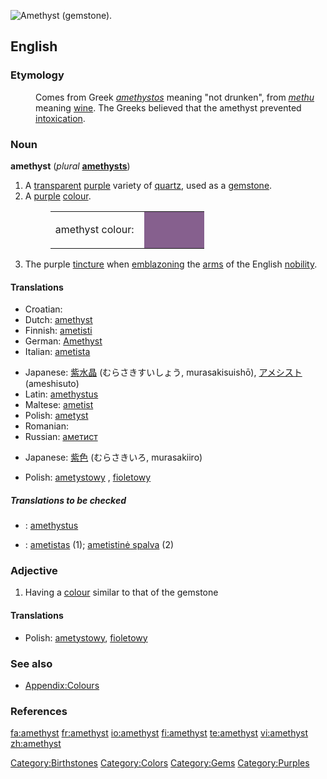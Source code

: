 [[Image:Amethyst by alexfurr.jpg|thumb|right|Amethyst (gemstone).]]
{{wikipedia}}
==English==

===Etymology===
:Comes from Greek ''[[amethystos]]'' meaning "not drunken", from ''[[methu]]'' meaning [[wine]]. The Greeks believed that the amethyst prevented [[intoxication]].

===Noun===
'''amethyst'''  (''plural'' '''[[amethysts]]''')

# A [[transparent]] [[purple]] variety of [[quartz]], used as a [[gemstone]].
# A [[purple]] [[colour]].
#:<table><tr><td>amethyst colour: &nbsp;</td><td bgcolor="#86608E" width="80">&nbsp; </td></tr></table>
# {{heraldry}} The purple [[tincture]] when [[emblazon]]ing the [[arms]] of the English [[nobility]].

====Translations====
{{trans-top|gem}}
*Croatian: {{t|hr|ametist|m}}
*Dutch: [[amethyst]] {{m}}
*Finnish: [[ametisti]]
*German: [[Amethyst]] {{m}}
*Italian: [[ametista]] {{f}}
{{trans-mid}}
*Japanese: [[紫水晶]] (むらさきすいしょう, murasakisuishō), [[アメシスト]] (ameshisuto)
*Latin: [[amethystus]] {{f}}
*Maltese: [[ametist]]
*Polish: [[ametyst]] {{m}}
*Romanian: {{t|ro|ametist}} {{n}}
*Russian: [[аметист]] {{m}}
{{trans-bottom}}

{{trans-top|colour}}
*Japanese: [[紫色]] (むらさきいろ, murasakiiro)
{{trans-mid}}
*Polish: [[ametystowy]] {{m}}, [[fioletowy]] {{m}}
{{trans-bottom}}

=====Translations to be checked=====
{{checktrans}}
<!--Remove this section once all of the translations below have been moved into the tables above.-->
*{{ttbc|Latin}}: [[amethystus]] {{f}}
*{{ttbc|Lithuanian}}: [[ametistas]] {{m}} (1); [[ametistinė spalva]] {{f}} (2)

===Adjective===
{{en-adj|-}}

# Having a [[colour]] similar to that of the gemstone

====Translations====
{{trans-top|colour}}
{{trans-mid}}
*Polish: [[ametystowy]], [[fioletowy]]
{{trans-bottom}}

===See also===
*[[Wiktionary Appendix:Colours|Appendix:Colours]]

===References===
{{R:Heraldry 1862}}

[[Category:Birthstones]]
[[Category:Colors]]
[[Category:Gems]]
[[Category:Purples]]

[[fa:amethyst]]
[[fr:amethyst]]
[[io:amethyst]]
[[fi:amethyst]]
[[te:amethyst]]
[[vi:amethyst]]
[[zh:amethyst]]
